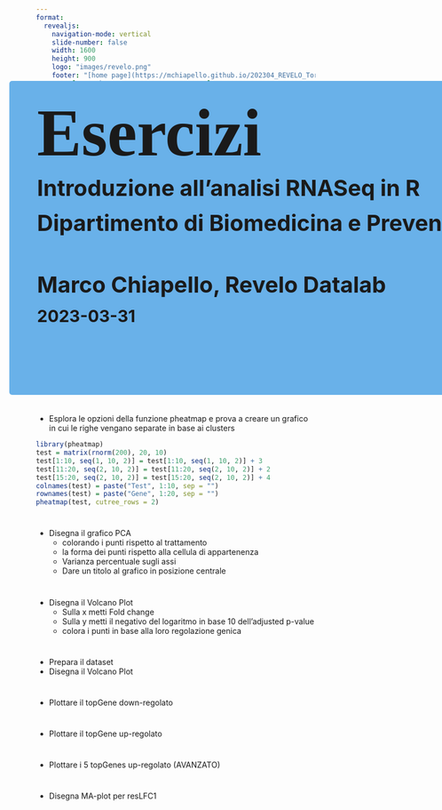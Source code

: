 ```yaml
---
format: 
  revealjs:
    navigation-mode: vertical
    slide-number: false
    width: 1600
    height: 900
    logo: "images/revelo.png"
    footer: "[home page](https://mchiapello.github.io/202304_REVELO_Torvergata/)"
    css: ["css/theme.css", "css/custom.css"]
    theme: simple
    controls: true
editor: source
filters:
  - roughnotation
editor_options: 

  chunk_output_type: inline
---
```


##  {#TitleSlide data-menu-title="TitleSlide" background-image="images/back001.jpg" background-size="cover" background-opacity="0.3"}

```r
library(fontawesome)
library(tidyverse)
library(quarto)
library(gt)
library(gtExtras)
library(gtsummary)
```

<style>
  @import url('https://fonts.googleapis.com/css2?family=Architects+Daughter&family=Julius+Sans+One&family=Montserrat:wght@300&family=Rock+Salt&display=swap');
</style>

::: {style="position: absolute; left: 180px; top: 200px; height: 525px; width: 1500px; background-color: #69b1e9; padding: 20px; padding-left: 50px; border-radius: 5px;"}
[Esercizi]{style="font-size: 120px; font-weight: bold; line-height: 1em; margin: 0px; font-family: 'Architects Daughter', cursive;"}

[Introduzione all'analisi RNASeq in R]{style="font-size: 40px;font-weight: bold;"}

[Dipartimento di Biomedicina e Prevenzione]{style="font-size: 40px;font-weight: bold;"}

<br> <br>

[Marco Chiapello, Revelo Datalab]{style="font-size: 40px; font-weight: bold;"}

[2023-03-31]{style="font-size: 30px;font-weight: bold;"}
:::


#  {background-image="images/back001.jpg" background-size="cover" background-opacity="0.3"}

:::{.f60}
- Quanti geni contiene il nostro dataset?

- Quanti campioni contiene il nostro dataset?

- Quanti assays?

- Il dataset contiene metadati?

:::

#  {background-image="images/back001.jpg" background-size="cover" background-opacity="0.3"}

:::{.f60}
- Fare il grafico (istogramma) delle conte grezze per il campione SRR1039508

:::

#  {background-image="images/back001.jpg" background-size="cover" background-opacity="0.3"}

:::{.f60}
- Trasforma la varianza usando: regularized-logarithm transformation [rlog]
:::

#  {background-image="images/back001.jpg" background-size="cover" background-opacity="0.3"}

:::{.f60}
- Esplora le opzioni della funzione pheatmap e prova a creare un grafico in cui le righe vengano separate in base ai clusters

```r
library(pheatmap)
test = matrix(rnorm(200), 20, 10)
test[1:10, seq(1, 10, 2)] = test[1:10, seq(1, 10, 2)] + 3
test[11:20, seq(2, 10, 2)] = test[11:20, seq(2, 10, 2)] + 2
test[15:20, seq(2, 10, 2)] = test[15:20, seq(2, 10, 2)] + 4
colnames(test) = paste("Test", 1:10, sep = "")
rownames(test) = paste("Gene", 1:20, sep = "")
pheatmap(test, cutree_rows = 2)
```

:::


#  {background-image="images/back001.jpg" background-size="cover" background-opacity="0.3"}

:::{.f60}
- Disegna il grafico PCA
    - colorando i punti rispetto al trattamento
    - la forma dei punti rispetto alla cellula di appartenenza
    - Varianza percentuale sugli assi
    - Dare un titolo al grafico in posizione centrale
:::

#  {background-image="images/back001.jpg" background-size="cover" background-opacity="0.3"}

:::{.f60}
- Disegna il Volcano Plot
    - Sulla x metti Fold change
    - Sulla y metti il negativo del logaritmo in base 10 dell'adjusted p-value
    - colora i punti in base alla loro regolazione genica
:::

#  {background-image="images/back001.jpg" background-size="cover" background-opacity="0.3"}

:::{.f60}
- Prepara il dataset
- Disegna il Volcano Plot
:::


#  {background-image="images/back001.jpg" background-size="cover" background-opacity="0.3"}

:::{.f60}
- Plottare il topGene down-regolato
:::

#  {background-image="images/back001.jpg" background-size="cover" background-opacity="0.3"}

:::{.f60}
- Plottare il topGene up-regolato
:::

#  {background-image="images/back001.jpg" background-size="cover" background-opacity="0.3"}

:::{.f60}
- Plottare i 5 topGenes up-regolato (AVANZATO)
:::
#  {background-image="images/back001.jpg" background-size="cover" background-opacity="0.3"}

:::{.f60}
- Disegna MA-plot per resLFC1
:::